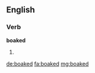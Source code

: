 ==English==

===Verb===
'''boaked'''

# {{context|Scotland}} {{en-past of|boak}}

[[de:boaked]]
[[fa:boaked]]
[[mg:boaked]]